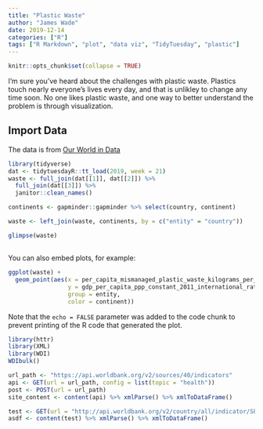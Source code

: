 ```yaml
---
title: "Plastic Waste"
author: "James Wade"
date: 2019-12-14
categories: ["R"]
tags: ["R Markdown", "plot", "data viz", "TidyTuesday", "plastic"]
---
```


```r
knitr::opts_chunk$set(collapse = TRUE)
```

I'm sure you've heard about the challenges with plastic waste. Plastics touch nearly everyone's lives every day, and that is unlikley to change any time soon. No one likes plastic waste, and one way to better understand the problem is through visualization.

## Import Data

The data is from [Our World in Data](https://ourworldindata.org/plastic-pollution)

```r
library(tidyverse)
dat <- tidytuesdayR::tt_load(2019, week = 21)
waste <- full_join(dat[[1]], dat[[2]]) %>% 
  full_join(dat[[3]]) %>% 
  janitor::clean_names()

continents <- gapminder::gapminder %>% select(country, continent)

waste <- left_join(waste, continents, by = c("entity" = "country"))

glimpse(waste)
```

## 

You can also embed plots, for example:

```r
ggplot(waste) +
  geom_point(aes(x = per_capita_mismanaged_plastic_waste_kilograms_per_person_per_day, 
                 y = gdp_per_capita_ppp_constant_2011_international_rate,
                 group = entity,
                 color = continent))
```

Note that the `echo = FALSE` parameter was added to the code chunk to prevent printing of the R code that generated the plot.

```r
library(httr)
library(XML)
library(WDI)
WDIbulk()

url_path <- "https://api.worldbank.org/v2/sources/40/indicators"
api <- GET(url = url_path, config = list(topic = "health"))
post <- POST(url = url_path)
site_content <- content(api) %>% xmlParse() %>% xmlToDataFrame()

test <- GET(url = "http://api.worldbank.org/v2/country/all/indicator/SP.POP.TOTL?date=YTD:1950")
asdf <- content(test) %>% xmlParse() %>% xmlToDataFrame()
```

